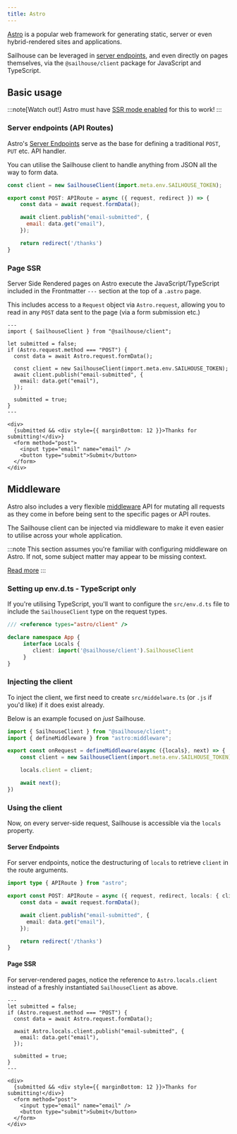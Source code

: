 ```yaml
---
title: Astro
---
```


[Astro](https://astro.build) is a popular web framework for generating static, server or even hybrid-rendered sites and applications.

Sailhouse can be leveraged in [server endpoints](https://docs.astro.build/en/core-concepts/endpoints/#server-endpoints-api-routes), and even directly on pages themselves, via the `@sailhouse/client` package for JavaScript and TypeScript.

## Basic usage

:::note[Watch out!]
Astro must have [SSR mode enabled](https://docs.astro.build/en/guides/server-side-rendering/#enabling-ssr-in-your-project) for this to work!
:::

### Server endpoints (API Routes)

Astro's [Server Endpoints](https://docs.astro.build/en/core-concepts/endpoints/#server-endpoints-api-routes) serve as the base for defining a traditional `POST`, `PUT` etc. API handler.

You can utilise the Sailhouse client to handle anything from JSON all the way to form data.

```js
const client = new SailhouseClient(import.meta.env.SAILHOUSE_TOKEN);

export const POST: APIRoute = async ({ request, redirect }) => {
    const data = await request.formData();

    await client.publish("email-submitted", {
      email: data.get("email"),
    });

    return redirect('/thanks')
}
```

### Page SSR

Server Side Rendered pages on Astro execute the JavaScript/TypeScript included in the Frontmatter `---` section at the top of a `.astro` page.

This includes access to a `Request` object via `Astro.request`, allowing you to read in any `POST` data sent to the page (via a form submission etc.)

```astro
---
import { SailhouseClient } from "@sailhouse/client";

let submitted = false;
if (Astro.request.method === "POST") {
  const data = await Astro.request.formData();

  const client = new SailhouseClient(import.meta.env.SAILHOUSE_TOKEN);
  await client.publish("email-submitted", {
    email: data.get("email"),
  });

  submitted = true;
}
---

<div>
  {submitted && <div style={{ marginBottom: 12 }}>Thanks for submitting!</div>}
  <form method="post">
    <input type="email" name="email" />
    <button type="submit">Submit</button>
  </form>
</div>
```

## Middleware

Astro also includes a very flexible [middleware](https://docs.astro.build/en/guides/middleware/) API for mutating all requests as they come in before being sent to the specific pages or API routes.

The Sailhouse client can be injected via middleware to make it even easier to utilise across your whole application.

:::note
This section assumes you're familiar with configuring middleware on Astro. If not, some subject matter may appear to be missing context.

[Read more](https://docs.astro.build/en/guides/middleware/)
:::

### Setting up env.d.ts - TypeScript only

If you're utilising TypeScript, you'll want to configure the `src/env.d.ts` file to include the `SailhouseClient` type on the request types.

```ts
/// <reference types="astro/client" />

declare namespace App {
     interface Locals {
        client: import('@sailhouse/client').SailhouseClient
     }
}
```

### Injecting the client

To inject the client, we first need to create `src/middelware.ts` (or `.js` if you'd like) if it does exist already.

Below is an example focused on _just_ Sailhouse.

```ts
import { SailhouseClient } from "@sailhouse/client";
import { defineMiddleware } from "astro:middleware";

export const onRequest = defineMiddleware(async ({locals}, next) => {
    const client = new SailhouseClient(import.meta.env.SAILHOUSE_TOKEN);

    locals.client = client;

    await next();
})
```

### Using the client

Now, on every server-side request, Sailhouse is accessible via the `locals` property.


#### Server Endpoints

For server endpoints, notice the destructuring of `locals` to retrieve `client` in the route arguments.

```ts
import type { APIRoute } from "astro";

export const POST: APIRoute = async ({ request, redirect, locals: { client }}) => {
    const data = await request.formData();

    await client.publish("email-submitted", {
      email: data.get("email"),
    });

    return redirect('/thanks')
}
```

#### Page SSR

For server-rendered pages, notice the reference to `Astro.locals.client` instead of a freshly instantiated `SailhouseClient` as above.

```astro
---
let submitted = false;
if (Astro.request.method === "POST") {
  const data = await Astro.request.formData();

  await Astro.locals.client.publish("email-submitted", {
    email: data.get("email"),
  });

  submitted = true;
}
---

<div>
  {submitted && <div style={{ marginBottom: 12 }}>Thanks for submitting!</div>}
  <form method="post">
    <input type="email" name="email" />
    <button type="submit">Submit</button>
  </form>
</div>
```

